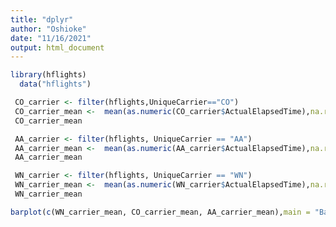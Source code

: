```yaml
---
title: "dplyr"
author: "Oshioke"
date: "11/16/2021"
output: html_document
---
```

```r
library(hflights)
  data("hflights")
```


```r
 CO_carrier <- filter(hflights,UniqueCarrier=="CO")
 CO_carrier_mean <-  mean(as.numeric(CO_carrier$ActualElapsedTime),na.rm = TRUE)
 CO_carrier_mean
```

```r
 AA_carrier <- filter(hflights, UniqueCarrier == "AA")
 AA_carrier_mean <-  mean(as.numeric(AA_carrier$ActualElapsedTime),na.rm = TRUE)
 AA_carrier_mean
```

```r
 WN_carrier <- filter(hflights, UniqueCarrier == "WN")
 WN_carrier_mean <-  mean(as.numeric(WN_carrier$ActualElapsedTime),na.rm = TRUE)
 WN_carrier_mean
```

```r

barplot(c(WN_carrier_mean, CO_carrier_mean, AA_carrier_mean),main = "Barchart of Actual Elapsed Time for Unique Carriers", col = "blue", names.arg = c("WN", "CO", "AA"))
```
